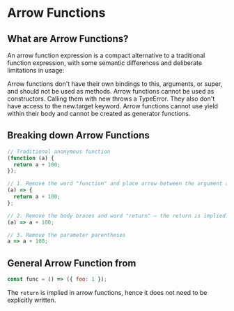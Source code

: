 # Arrow Functions

## What are Arrow Functions?

An arrow function expression is a compact alternative to a traditional function expression, with some semantic differences and deliberate limitations in usage:

Arrow functions don't have their own bindings to this, arguments, or super, and should not be used as methods.
Arrow functions cannot be used as constructors. Calling them with new throws a TypeError. They also don't have access to the new.target keyword.
Arrow functions cannot use yield within their body and cannot be created as generator functions.

## Breaking down Arrow Functions

```js copy
// Traditional anonymous function
(function (a) {
  return a + 100;
});

// 1. Remove the word "function" and place arrow between the argument and opening body bracket
(a) => {
  return a + 100;
};

// 2. Remove the body braces and word "return" — the return is implied.
(a) => a + 100;

// 3. Remove the parameter parentheses
a => a + 100;
```

## General Arrow Function from

```js copy
const func = () => ({ foo: 1 });
```

The `return` is implied in arrow functions, hence it does not need to be explicitly written.